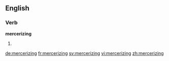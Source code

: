 ==English==

===Verb===
'''mercerizing'''

# {{present participle of|mercerize}}

[[de:mercerizing]]
[[fr:mercerizing]]
[[sv:mercerizing]]
[[vi:mercerizing]]
[[zh:mercerizing]]